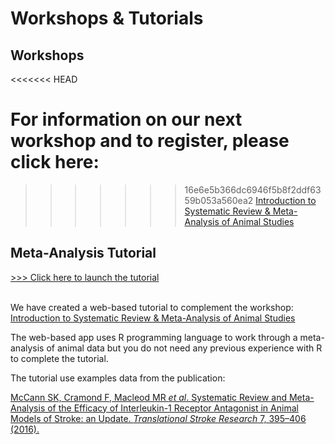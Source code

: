 # Workshops & Tutorials {#workshops}


## Workshops
<<<<<<< HEAD

For information on our next workshop and to register, please click here: 
=======
>>>>>>> 16e6e5b366dc6946f5b8f2ddf6359b053a560ea2
<a href="https://www.bihealth.org/en/translation/innovation-enabler/quest-center/mission-approaches/education-and-training/how-to-conduct-a-preclinical-animal-systematic-review-and-meta-analysis" target="_blank" rel="noopener noreferrer">
Introduction to Systematic Review & Meta-Analysis of Animal Studies 
</a>


## Meta-Analysis Tutorial

[>>> Click here to launch the tutorial](https://s-quest.bihealth.org/CAMARADES_MA/){target="_blank"}

<br>
We have created a web-based tutorial to complement the workshop: <a href="https://www.bihealth.org/en/translation/innovation-enabler/quest-center/mission-approaches/education-and-training/how-to-conduct-a-preclinical-animal-systematic-review-and-meta-analysis" target="_blank" rel="noopener noreferrer">
Introduction to Systematic Review & Meta-Analysis of Animal Studies 
</a>

The web-based app uses R programming language to work through a meta-analysis of animal data but you do not need any previous experience with R to complete the tutorial.
<br>

The tutorial use examples data from the publication:

<p><a href="https://doi.org/10.1007/s12975-016-0489-z" target="_blank" rel="noopener noreferrer">

  McCann SK, Cramond F, Macleod MR *et al*. Systematic Review and 
  Meta-Analysis of the Efficacy of Interleukin-1 Receptor Antagonist in 
  Animal Models of Stroke: an Update. *Translational Stroke Research* 7, 395–406 (2016).

</a></p>